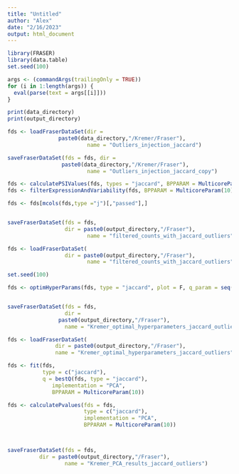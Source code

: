 ```yaml
---
title: "Untitled"
author: "Alex"
date: "2/16/2023"
output: html_document
---
```


```r
library(FRASER)
library(data.table)
set.seed(100)

```

```r
args <- (commandArgs(trailingOnly = TRUE))
for (i in 1:length(args)) {
  eval(parse(text = args[[i]]))
}

```

```r
print(data_directory)
print(output_directory)


```

```r

fds <- loadFraserDataSet(dir =
                paste0(data_directory,"/Kremer/Fraser"),
                         name = "Outliers_injection_jaccard")

saveFraserDataSet(fds = fds, dir =
                 paste0(data_directory,"/Kremer/Fraser"),
                         name = "Outliers_injection_jaccard_copy")

```


```r
fds <- calculatePSIValues(fds, types = "jaccard", BPPARAM = MulticoreParam(10), overwriteCts = TRUE)
fds <- filterExpressionAndVariability(fds, BPPARAM = MulticoreParam(10))

fds <- fds[mcols(fds,type ="j")[,"passed"],]


saveFraserDataSet(fds = fds,
                  dir = paste0(output_directory,"/Fraser"),
                         name = "filtered_counts_with_jaccard_outliers")

fds <- loadFraserDataSet(
                  dir = paste0(output_directory,"/Fraser"),
                         name = "filtered_counts_with_jaccard_outliers")


```


```r
set.seed(100)

fds <- optimHyperParams(fds, type = "jaccard", plot = F, q_param = seq(2,11,1), BPPARAM = MulticoreParam(10))


saveFraserDataSet(fds = fds,
                  dir =
                paste0(output_directory,"/Fraser"),
                  name = "Kremer_optimal_hyperparameters_jaccard_outliers")

```




```r

fds <- loadFraserDataSet(
               dir = paste0(output_directory,"/Fraser"), 
               name = "Kremer_optimal_hyperparameters_jaccard_outliers")

fds <- fit(fds,
           type = c("jaccard"),
           q = bestQ(fds, type = "jaccard"),
              implementation = "PCA",
              BPPARAM = MulticoreParam(10))

fds <- calculatePvalues(fds = fds,
                        type = c("jaccard"),
                        implementation = "PCA",
                        BPPARAM = MulticoreParam(10))



saveFraserDataSet(fds = fds, 
          dir = paste0(output_directory,"/Fraser"),
                  name = "Kremer_PCA_results_jaccard_outliers")
```

